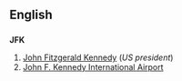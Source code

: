 ==English==
==={{initialism}}===
'''JFK'''

#[[w:John Fitzgerald Kennedy|John Fitzgerald Kennedy]] (''US president'')
#[[w:John F. Kennedy International Airport|John F. Kennedy International Airport]]
